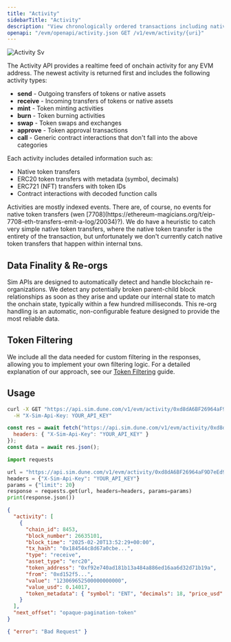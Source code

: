 ```yaml
---
title: "Activity"
sidebarTitle: "Activity"
description: "View chronologically ordered transactions including native transfers, ERC20 movements, NFT transfers, and decoded contract interactions."
openapi: "/evm/openapi/activity.json GET /v1/evm/activity/{uri}"
---
```



![Activity Sv](/images/activity.svg)

The Activity API provides a realtime feed of onchain activity for any EVM address.
The newest activity is returned first and includes the following activity types:

- **send** - Outgoing transfers of tokens or native assets
- **receive** - Incoming transfers of tokens or native assets  
- **mint** - Token minting activities
- **burn** - Token burning activities
- **swap** - Token swaps and exchanges
- **approve** - Token approval transactions
- **call** - Generic contract interactions that don't fall into the above categories

Each activity includes detailed information such as:
- Native token transfers
- ERC20 token transfers with metadata (symbol, decimals)
- ERC721 (NFT) transfers with token IDs
- Contract interactions with decoded function calls

<SupportedChains endpoint="activity" />

<Callout type="info">
Activities are mostly indexed events. There are, of course, no events for native token transfers (wen [7708](https://ethereum-magicians.org/t/eip-7708-eth-transfers-emit-a-log/20034)?). We do have a heuristic to catch very simple native token transfers, where the native token transfer is the entirety of the transaction, but unfortunately we don't currently catch native token transfers that happen within internal txns.
</Callout>

## Data Finality & Re-orgs

Sim APIs are designed to automatically detect and handle blockchain re-organizations.
We detect any potentially broken parent-child block relationships as soon as they arise and update our internal state to match the onchain state, typically within a few hundred milliseconds.
This re-org handling is an automatic, non-configurable feature designed to provide the most reliable data.

## Token Filtering

We include all the data needed for custom filtering in the responses, allowing you to implement your own filtering logic. For a detailed explanation of our approach, see our [Token Filtering](/token-filtering) guide.

## Usage

<RequestExample>

```bash cURL
curl -X GET "https://api.sim.dune.com/v1/evm/activity/0xd8dA6BF26964aF9D7eEd9e03E53415D37aA96045?limit=20" \
  -H "X-Sim-Api-Key: YOUR_API_KEY"
```

```javascript JavaScript
const res = await fetch("https://api.sim.dune.com/v1/evm/activity/0xd8dA6BF26964aF9D7eEd9e03E53415D37aA96045?limit=20", {
  headers: { "X-Sim-Api-Key": "YOUR_API_KEY" }
});
const data = await res.json();
```

```python Python
import requests

url = "https://api.sim.dune.com/v1/evm/activity/0xd8dA6BF26964aF9D7eEd9e03E53415D37aA96045"
headers = {"X-Sim-Api-Key": "YOUR_API_KEY"}
params = {"limit": 20}
response = requests.get(url, headers=headers, params=params)
print(response.json())
```

</RequestExample>

<ResponseExample>

```json 200
{
  "activity": [
    {
      "chain_id": 8453,
      "block_number": 26635101,
      "block_time": "2025-02-20T13:52:29+00:00",
      "tx_hash": "0x184544c8d67a0cbe...",
      "type": "receive",
      "asset_type": "erc20",
      "token_address": "0xf92e740ad181b13a484a886ed16aa6d32d71b19a",
      "from": "0xd152f5...",
      "value": "123069652500000000000",
      "value_usd": 0.14017,
      "token_metadata": { "symbol": "ENT", "decimals": 18, "price_usd": 0.00113, "pool_size": 5.2274 }
    }
  ],
  "next_offset": "opaque-pagination-token"
}
```

```json 400
{ "error": "Bad Request" }
```

</ResponseExample>
